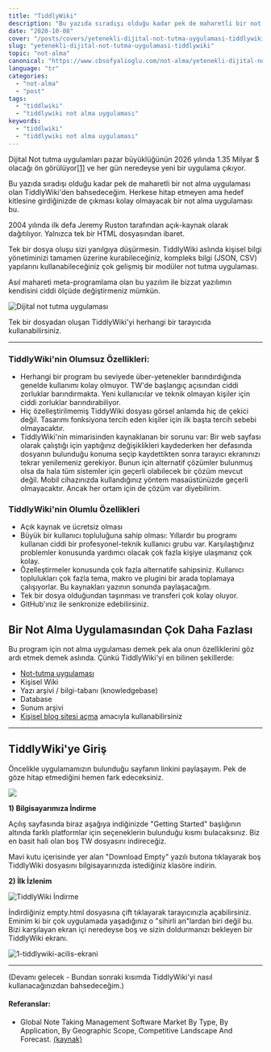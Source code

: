 ```yaml
---
title: "TiddlyWiki"
description: "Bu yazıda sıradışı olduğu kadar pek de maharetli bir not alma uygulaması olan TiddlyWiki'den bahsedeceğim."
date: "2020-10-08"
cover: "/posts/covers/yetenekli-dijital-not-tutma-uygulamasi-tiddlywiki.webp"
slug: "yetenekli-dijital-not-tutma-uygulamasi-tiddlywiki"
topic: "not-alma"
canonical: "https://www.cbsofyalioglu.com/not-alma/yetenekli-dijital-not-tutma-uygulamasi-tiddlywiki/"
language: "tr"
categories:
  - "not-alma"
  - "post"
tags:
  - "tiddlwiki"
  - "tiddlywiki not alma uygulaması"
keywords:
  - "tiddlwiki"
  - "tiddlywiki not alma uygulaması"
---
```


Dijital Not tutma uygulamları pazar büyüklüğünün 2026 yılında 1.35 Milyar $ olacağı ön görülüyor[\[1\]](https://www.cbsofyalioglu.com/not-alma/yetenekli-dijital-not-tutma-uygulamasi-tiddlywiki#references) ve her gün neredeyse yeni bir uygulama çıkıyor.

Bu yazıda sıradışı olduğu kadar pek de maharetli bir not alma uygulaması olan TiddlyWiki'den bahsedeceğim. Herkese hitap etmeyen ama hedef kitlesine girdiğinizde de çıkması kolay olmayacak bir not alma uygulaması bu.

2004 yılında ilk defa Jeremy Ruston tarafından açık-kaynak olarak dağıtılıyor. Yalnızca tek bir HTML dosyasından ibaret.

Tek bir dosya oluşu sizi yanılgıya düşürmesin. TiddlyWiki aslında kişisel bilgi yönetiminizi tamamen üzerine kurabileceğiniz, kompleks bilgi (JSON, CSV) yapılarını kullanabileceğiniz çok gelişmiş bir modüler not tutma uygulaması.

Asıl mahareti meta-programlama olan bu yazılım ile bizzat yazılımın kendisini ciddi ölçüde değiştirmeniz mümkün.

![Dijital not tutma uygulaması](/posts/digital-garden-1024x406.jpg)

Tek bir dosyadan oluşan TiddlyWiki'yi herhangi bir tarayıcıda kullanabilirsiniz.

* * *

### TiddlyWiki'nin Olumsuz Özellikleri:

- Herhangi bir program bu seviyede über-yetenekler barındırdığında genelde kullanımı kolay olmuyor. TW'de başlangıç açısından ciddi zorluklar barındırmakta. Yeni kullanıcılar ve teknik olmayan kişiler için ciddi zorluklar barındırabiliyor.
- Hiç özelleştirilmemiş TiddyWiki dosyası görsel anlamda hiç de çekici değil. Tasarımı fonksiyona tercih eden kişiler için ilk başta tercih sebebi olmayacaktır.
- TiddlyWiki'nin mimarisinden kaynaklanan bir sorunu var: Bir web sayfası olarak çalıştığı için yaptığınız değişiklikleri kaydederken her defasında dosyanın bulunduğu konuma seçip kaydettikten sonra tarayıcı ekranınızı tekrar yenilemeniz gerekiyor. Bunun için alternatif çözümler bulunmuş olsa da hala tüm sistemler için geçerli olabilecek bir çözüm mevcut değil. Mobil cihazınızda kullandığınız yöntem masaüstünüzde geçerli olmayacaktır. Ancak her ortam için de çözüm var diyebilirim.

### TiddlyWiki'nin Olumlu Özellikleri

- Açık kaynak ve ücretsiz olması
- Büyük bir kullanıcı topluluğuna sahip olması: Yıllardır bu programı kullanan ciddi bir profesyonel-teknik kullanıcı grubu var. Karşılaştığınız problemler konusunda yardımcı olacak çok fazla kişiye ulaşmanız çok kolay.
- Özelleştirmeler konusunda çok fazla alternatife sahipsiniz. Kullanıcı toplulukları çok fazla tema, makro ve plugini bir arada toplamaya çalışıyorlar. Bu kaynakları yazının sonunda paylaşacağım.
- Tek bir dosya olduğundan taşınması ve transferi çok kolay oluyor.
- GitHub'ınız ile senkronize edebilirsiniz.

## Bir Not Alma Uygulamasından Çok Daha Fazlası

Bu program için not alma uygulaması demek pek ala onun özelliklerini göz ardı etmek demek aslında. Çünkü TiddlyWiki'yi en bilinen şekillerde:

- [Not-tutma uygulaması](https://www.cbsofyalioglu.com/not-alma/not-alma-uygulamasi-ve-teknikleri/)
- Kişisel Wiki
- Yazı arşivi / bilgi-tabanı (knowledgebase)
- Database
- Sunum arşivi
- [Kişisel blog sitesi açma](https://www.cbsofyalioglu.com/blog-acmak/en-iyi-blog-siteleri/) amacıyla kullanabilirsiniz

* * *

## TiddlyWiki'ye Giriş

Öncelikle uygulamamızın bulunduğu sayfanın linkini paylaşayım. Pek de göze hitap etmediğini hemen fark edeceksiniz.

![](https://tiddlywiki.com/favicon.ico)

**1) Bilgisayarımıza İndirme**

Açılış sayfasında biraz aşağıya indiğinizde "Getting Started" başlığının altında farklı platformlar için seçeneklerin bulunduğu kısmı bulacaksınız. Biz en basit hali olan boş TW dosyasını indireceğiz.

Mavi kutu içerisinde yer alan "Download Empty" yazılı butona tıklayarak boş TiddlyWiki dosyasını bilgisayarınızda istediğiniz klasöre indirin.

**2) İlk İzlenim**

![TiddlyWiki İndirme](/posts/0-empty-1024x487.jpg)

İndirdiğiniz empty.html dosyasına çift tıklayarak tarayıcınızla açabilirsiniz. Eminim ki bir çok uygulamada yaşadığınız o "sihirli an"lardan biri değil bu. Bizi karşılayan ekran içi neredeyse boş ve sizin doldurmanızı bekleyen bir TiddlyWiki ekranı.

![1-tiddlywiki-acilis-ekrani](/posts/1-tiddlywiki-acilis-ekrani-1024x456.jpg)

* * *

(Devamı gelecek - Bundan sonraki kısımda TiddlyWiki'yi nasıl kullanacağınızdan bahsedeceğim.)  

#### Referanslar:

- Global Note Taking Management Software Market By Type, By Application, By Geographic Scope, Competitive Landscape And Forecast.
    [
    (kaynak)
    ](https://www.verifiedmarketresearch.com/product/note-making-management-software-market)
